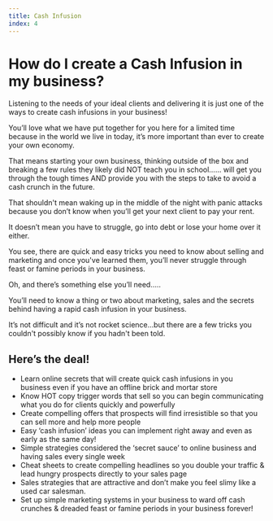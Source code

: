 ```yaml
---
title: Cash Infusion
index: 4
---
```


# How do I create a Cash Infusion in my business?

Listening to the needs of your ideal clients and delivering it is just one of the ways to create cash infusions in your business!

You’ll love what we have put together for you here for a limited time because in the world we live in today, it’s more important than ever to create your own economy.

That means starting your own business, thinking outside of the box and breaking a few rules they likely did NOT teach you in school…… will get you through the tough times AND provide you with the steps to take to avoid a cash crunch in the future.

That shouldn't mean waking up in the middle of the night with panic attacks because you don’t know when you’ll get your next client to pay your rent.

It doesn’t mean you have to struggle, go into debt or lose your home over it either.

You see, there are quick and easy tricks you need to know about selling and marketing and once you've learned them, you’ll never struggle through feast or famine periods in your business.

Oh, and there’s something else you’ll need…..

You’ll need to know a thing or two about marketing, sales and the secrets behind having a rapid cash infusion in your business.

It’s not difficult and it’s not rocket science…but there are a few tricks you couldn't possibly know if you hadn't been told.

## Here’s the deal!

- Learn online secrets that will create quick cash infusions in you business even if you have an offline brick and mortar store
- Know HOT copy trigger words that sell so you can begin communicating what you do for clients quickly and powerfully
- Create compelling offers that prospects will find irresistible so that you can sell more and help more people
- Easy ‘cash infusion’ ideas you can implement right away and even as early as the same day!
- Simple strategies considered the ‘secret sauce’ to online business and having sales every single week
- Cheat sheets to create compelling headlines so you double your traffic & lead hungry prospects directly to your sales page
- Sales strategies that are attractive and don’t make you feel slimy like a used car salesman.
- Set up simple marketing systems in your business to ward off cash crunches & dreaded feast or famine periods in your business forever!
